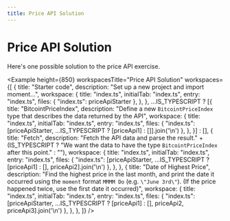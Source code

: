 ```yaml
---
title: Price API Solution
---
```



# Price API Solution

Here's one possible solution to the price API exercise.

<Example
  height={850}
  workspacesTitle="Price API Solution"
  workspaces={[
    {
      title: "Starter code",
      description: "Set up a new project and import moment...",
      workspace: {
        title: "index.ts",
        initialTab: "index.ts",
        entry: "index.ts",
        files: { "index.ts": priceApiStarter },
      },
    },
    ...IS_TYPESCRIPT ? [{
      title: "BitcointPriceIndex",
      description: "Define a new `BitcointPriceIndex` type that describes the data returned by the API",
      workspace: {
        title: "index.ts",
        initialTab: "index.ts",
        entry: "index.ts",
        files: { "index.ts": [priceApiStarter, ...IS_TYPESCRIPT ? [priceApi1] : []].join('\n') },
      },
    }] : [],
    {
      title: "Fetch",
      description: "Fetch the API data and parse the result." + (IS_TYPESCRIPT ? "We want the data to have the type `BitcointPriceIndex` after this point." : ""),
      workspace: {
        title: "index.ts",
        initialTab: "index.ts",
        entry: "index.ts",
        files: { "index.ts": [priceApiStarter, ...IS_TYPESCRIPT ? [priceApi1] : [], priceApi2].join('\n') },
      },
    },
    {
      title: "Date of Highest Price",
      description: "Find the highest price in the last month, and print the date it occurred using the `moment` format `MMMM Do` (e.g. `\"June 3rd\"`). (If the price happened twice, use the first date it occurred)",
      workspace: {
        title: "index.ts",
        initialTab: "index.ts",
        entry: "index.ts",
        files: { "index.ts": [priceApiStarter, ...IS_TYPESCRIPT ? [priceApi1] : [], priceApi2, priceApi3].join('\n') },
      },
    },
  ]}
/>
